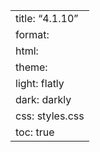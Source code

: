 ---
title: "4.1.10"
format:
    html:
        theme:
            light: flatly
            dark: darkly
        css: styles.css
        toc: true
---